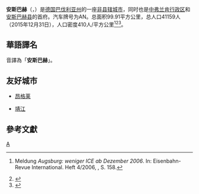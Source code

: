 {{noteTA
|G1=德国地名
|G2=单位
|1=zh-tw:郡; zh-cn:县;
}}
{{Infobox settlement
| name                    = 安斯巴赫
| native_name             = Ansbach
| settlement_type         = 市镇
| image_skyline           = 
| imagesize               = 
| image_alt               = 
| image_caption           = 
| image_flag              = 
| flag_size               = 
| flag_alt                = 
| image_shield            = Wappen von Ansbach.svg
| shield_size             = 
| shield_alt              = 
| nickname                = 
| motto                   = 
| pushpin_map             = Germany
| pushpin_label_position  = 
| pushpin_map_alt         = 
| pushpin_map_caption     = 在德国的位置
| latd  = 49.302591 |latm  =  |lats  = |latNS  = N 
| longd =10.571929   |longm = |longs = |longEW = E 
| coordinates_type        = region:ES_type:city
| coordinates_display     = inline,title
| coordinates_footnotes   = 
| subdivision_type        = 国家
| subdivision_name        = 德国
| subdivision_type1       = [[德国行政区划|州]]
| subdivision_name1       = [[巴伐利亚州|巴伐利亚州]]
| subdivision_type2       = 行政区
| subdivision_name2       =  中弗兰肯行政区
| established_title       = 
| established_date        = 
| leader_party            = 
| leader_title            = 市长
| leader_name             = 
| area_footnotes          = 
| area_total_km2          = 99.91
| elevation_footnotes     = 
| elevation_m             = 405
| population_footnotes    = 
| population_total        = 41159
| population_as_of        = 2015年12月31日
| population_density_km2  = auto
| population_demonym      = 
| population_note         = 
| timezone1               = [[欧洲中部时间|CET]]
| utc_offset1             = +1
| timezone1_DST           = [[欧洲中部夏令时间|CEST]]
| utc_offset1_DST         = +2
| postal_code_type        = 邮编
| postal_code             = 91522
| area_code_type          = 电话区号
| area_code               = 0981, 09802, 09805, 09820, 09823, 09825
| website                 = www.ansbach.de
| footnotes               = 
}}

'''安斯巴赫'''（{{lang-de|Ansbach}}，{{IPA-de|ˈansbax|3=Ansbach.ogg}}）是[[德国|德国]][[巴伐利亚州|巴伐利亚州]]的一座[[非县辖城市|非县辖城市]]，同时也是[[中弗兰肯行政区|中弗兰肯行政区]]和[[安斯巴赫县|安斯巴赫县]]的首府。汽车牌号为AN。总面积99.91平方公里，总人口41159人（2015年12月31日），人口密度410人/平方公里<ref>{{de}}Meldung ''Augsburg: weniger ICE ab Dezember 2006''. In: Eisenbahn-Revue International. Heft 4/2006, {{ISSN|1421-2811}}, S. 158.</ref><ref>{{de}}{{cite web|url=http://www.bahn.de/p/view/mdb/bahnintern/services/mobilitaet_service/pdf_div.content/zug/streckenkarten_fernverkehr/mdb_136928_300_ice_netz_2014.pdf|title=''ICE-Netz 2014''|publisher=DB Bahn|accessdate=2014-06-19|deadurl=yes|archiveurl=https://web.archive.org/web/20141021075752/http://www.bahn.de/p/view/mdb/bahnintern/services/mobilitaet_service/pdf_div.content/zug/streckenkarten_fernverkehr/mdb_136928_300_ice_netz_2014.pdf|archivedate=2014-10-21}}</ref><ref>{{de}}{{cite web|url=http://www.bahn.de/p/view/mdb/bahnintern/services/mobilitaet_service/pdf_div.content/zug/streckenkarten_fernverkehr/mdb_136929_300_icec_netz_2014.pdf|title=''EC-/IC-Netz 2014''|publisher=DB Bahn|accessdate=2014-06-19|deadurl=yes|archiveurl=https://web.archive.org/web/20140308065839/http://www.bahn.de/p/view/mdb/bahnintern/services/mobilitaet_service/pdf_div.content/zug/streckenkarten_fernverkehr/mdb_136929_300_icec_netz_2014.pdf|archivedate=2014-03-08}}</ref>。

== 華語譯名 ==
音譯為「'''安斯巴赫'''」。

==友好城市==
* {{FRA}} [[昂格莱|昂格莱]]
* {{CHN}} [[靖江|靖江]]

==參考文獻==
{{reflist}}

{{巴伐利亚州行政区划}}

{{Commons|Category;Ansbach|安斯巴赫}}

{{Authority control}}
[[Category:巴伐利亚州市镇|A]]